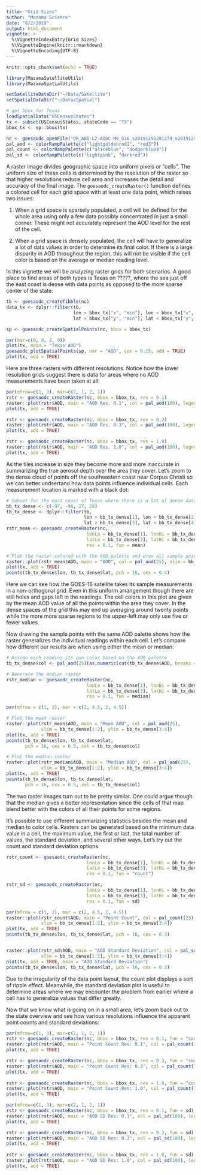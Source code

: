 ```yaml
---
title: "Grid Sizes"
author: "Mazama Science"
date: "8/2/2019"
output: html_document
vignette: >
  %\VignetteIndexEntry{Grid Sizes}
  %\VignetteEngine{knitr::rmarkdown}
  %\VignetteEncoding{UTF-8}
---
```


```r
knitr::opts_chunk$set(echo = TRUE)

library(MazamaSatelliteUtils)
library(MazamaSpatialUtils)

setSatelliteDataDir("~/Data/Satellite")
setSpatialDataDir("~/Data/Spatial")

# get bbox for Texas
loadSpatialData("USCensusStates")
tx <- subset(USCensusStates, stateCode == "TX")
bbox_tx <- sp::bbox(tx)

nc <- goesaodc_openFile("OR_ABI-L2-AODC-M6_G16_s20191291201274_e20191291204047_c20191291210009.nc")
pal_aod <- colorRampPalette(c("lightgoldenrod1", "red3"))
pal_count <- colorRampPalette(c("aliceblue", "dodgerblue4"))
pal_sd <- colorRampPalette(c("lightpink", "darkred"))
```

A raster image divides geographic space into uniform pixels or "cells".
The uniform size of these cells is determined by the resolution of the raster so that
higher resolutions reduce cell area and increases the detail and accuracy of
the final image. The `goesaodc_createRaster()` function defines a colored 
cell for each grid space with at least one data point, which raises two issues:

1. When a grid space is sparsely populated, a cell will be defined for the whole
area using only a few data possibly concentrated in just a small corner. These
might not accurately represent the AOD level for the rest of the cell.

2. When a grid space is densely populated, the cell will have to generalize a 
lot of data values in order to determine its final color. If there is a 
large disparity in AOD throughout the region, this will not be visible if the
cell color is based on the average or median reading level.

In this vignette we will be analyzing raster grids for both
scenarios. A good place to find areas of both types is Texas on ?????, where the 
sea just off the east coast is dense with data points as opposed to the more 
sparse center of the state:

```r
tb <- goesaodc_createTibble(nc)
data_tx <- dplyr::filter(tb, 
                         lon > bbox_tx["x", "min"], lon < bbox_tx["x", "max"], 
                         lat > bbox_tx["y", "min"], lat < bbox_tx["y", "max"])

sp <- goesaodc_createSpatialPoints(nc, bbox = bbox_tx)

par(mar=c(0, 0, 2, 0))
plot(tx, main = "Texas AOD")
goesaodc_plotSpatialPoints(sp, var = "AOD", cex = 0.15, add = TRUE)
plot(tx, add = TRUE)
```

Here are three rasters with different resolutions. Notice how the lower 
resolution grids suggest there is data for areas where no AOD measurements have
been taken at all:

```r
par(mfrow=c(1, 3), mar=c(2, 1, 2, 1))
rstr <- goesaodc_createRaster(nc, bbox = bbox_tx, res = 0.1)
raster::plot(rstr$AOD, main = "AOD Res. 0.1", col = pal_aod(100), legend = FALSE)
plot(tx, add = TRUE)

rstr <- goesaodc_createRaster(nc, bbox = bbox_tx, res = 0.3)
raster::plot(rstr$AOD, main = "AOD Res. 0.3", col = pal_aod(100), legend = FALSE)
plot(tx, add = TRUE)

rstr <- goesaodc_createRaster(nc, bbox = bbox_tx, res = 1.0)
raster::plot(rstr$AOD, main = "AOD Res. 1.0", col = pal_aod(100), legend = FALSE)
plot(tx, add = TRUE)
```

As the tiles increase in size they become more and more inaccurate in 
summarizing the true aerosol depth over the area they cover. Let's zoom to the 
dense cloud of points off the southeastern coast near Corpus Christi so we can
better undsertand how data points influence individual cells. Each measurement location
is marked with a black dot: 

```r
# Subset for the east coast of Texas where there is a lot of dense data
bb_tx_dense <- c(-97, -96, 27, 28)
tb_tx_dense <- dplyr::filter(tb, 
                             lon > bb_tx_dense[1], lon < bb_tx_dense[2], 
                             lat > bb_tx_dense[3], lat < bb_tx_dense[4])
rstr_mean <- goesaodc_createRaster(nc, 
                              lonLo = bb_tx_dense[1], lonHi = bb_tx_dense[2], 
                              latLo = bb_tx_dense[3], latHi = bb_tx_dense[4], 
                              res = 0.1, fun = mean)

# Plot the raster colored with the AOD palette and draw all sample point locations
raster::plot(rstr_mean$AOD, main = "AOD", col = pal_aod(25), xlim = bb_tx_dense[1:2], ylim = bb_tx_dense[3:4])
plot(tx, add = TRUE)
points(tb_tx_dense$lon, tb_tx_dense$lat, pch = 16, cex = 0.4)
```

Here we can see how the GOES-16 satellite takes its sample measurements in a
non-orthogonal grid. Even in this uniform arrangement though there are still 
holes and gaps left in the readings. The cell colors in this plot are given by 
the mean AOD value of all the points within the area they cover. In the dense 
spaces of the grid this may end up averaging around twenty points while the more
more sparse regions to the upper-left may only use five or fewer values.

Now drawing the sample points with the same AOD palette shows how the raster
generalizes the individual readings within each cell. Let's compare how 
different our results are when using either the mean or median: 

```r
# Assign each reading its own color based on the AOD palette
tb_tx_dense$col <- pal_aod(25)[as.numeric(cut(tb_tx_dense$AOD, breaks = 25))]

# Generate the median raster
rstr_median <- goesaodc_createRaster(nc, 
                              lonLo = bb_tx_dense[1], lonHi = bb_tx_dense[2], 
                              latLo = bb_tx_dense[3], latHi = bb_tx_dense[4], 
                              res = 0.1, fun = median)

par(mfrow = c(1, 2), mar = c(2, 4.5, 2, 4.5))

# Plot the mean raster
raster::plot(rstr_mean$AOD, main = "Mean AOD", col = pal_aod(25), 
             xlim = bb_tx_dense[1:2], ylim = bb_tx_dense[3:4])
plot(tx, add = TRUE)
points(tb_tx_dense$lon, tb_tx_dense$lat, 
       pch = 16, cex = 0.5, col = tb_tx_dense$col)

# Plot the median raster
raster::plot(rstr_median$AOD, main = "Median AOD", col = pal_aod(25), 
             xlim = bb_tx_dense[1:2], ylim = bb_tx_dense[3:4])
plot(tx, add = TRUE)
points(tb_tx_dense$lon, tb_tx_dense$lat, 
       pch = 16, cex = 0.5, col = tb_tx_dense$col)
```

The two raster images turn out to be pretty similar. One could argue though that
the median gives a better representation since the cells of that map blend better
with the colors of all their points for some regions.

It's possible to use different summarizing statistics besides the mean and 
median to color cells. Rasters can be generated based on the minimum data value in a 
cell, the maximum value, the first or last, the total number of values, the 
standard deviation, and several other ways. Let's try out the count and standard 
deviation options:

```r
rstr_count <- goesaodc_createRaster(nc, 
                              lonLo = bb_tx_dense[1], lonHi = bb_tx_dense[2], 
                              latLo = bb_tx_dense[3], latHi = bb_tx_dense[4], 
                              res = 0.1, fun = "count")

rstr_sd <- goesaodc_createRaster(nc, 
                              lonLo = bb_tx_dense[1], lonHi = bb_tx_dense[2], 
                              latLo = bb_tx_dense[3], latHi = bb_tx_dense[4], 
                              res = 0.1, fun = sd)

par(mfrow = c(1, 2), mar = c(2, 4.5, 2, 4.5))
raster::plot(rstr_count$AOD, main = "Point Count", col = pal_count(25), 
             xlim = bb_tx_dense[1:2], ylim = bb_tx_dense[3:4])
plot(tx, add = TRUE)
points(tb_tx_dense$lon, tb_tx_dense$lat, pch = 16, cex = 0.3)


raster::plot(rstr_sd$AOD, main = "AOD Standard Deviation", col = pal_sd(25), 
             xlim = bb_tx_dense[1:2], ylim = bb_tx_dense[3:4])
plot(tx, add = TRUE, main = "AOD Standard Deviation")
points(tb_tx_dense$lon, tb_tx_dense$lat, pch = 16, cex = 0.3)
```

Due to the irregularity of the data point layout, the count plot displays a
sort of ripple effect. Meanwhile, the standard deviation plot is useful to determine
areas where we may encounter the problem from earlier where a cell has to generalize 
values that differ greatly.

Now that we know what is going on in a small area, let's zoom back out to the 
state overview and see how various resolutions influence the apparent point
counts and standard deviations:

```r
par(mfrow=c(1, 3), mar=c(2, 1, 2, 1))
rstr <- goesaodc_createRaster(nc, bbox = bbox_tx, res = 0.1, fun = "count")
raster::plot(rstr$AOD, main = "Point Count Res: 0.1", col = pal_count(100), legend = FALSE)
plot(tx, add = TRUE)

rstr <- goesaodc_createRaster(nc, bbox = bbox_tx, res = 0.3, fun = "count")
raster::plot(rstr$AOD, main = "Point Count Res: 0.3", col = pal_count(100), legend = FALSE)
plot(tx, add = TRUE)
  
rstr <- goesaodc_createRaster(nc, bbox = bbox_tx, res = 1.0, fun = "count")
raster::plot(rstr$AOD, main = "Point Count Res: 1.0", col = pal_count(100), legend = FALSE)
plot(tx, add = TRUE)
```

```r
par(mfrow=c(1, 3), mar=c(2, 1, 2, 1))
rstr <- goesaodc_createRaster(nc, bbox = bbox_tx, res = 0.1, fun = sd)
raster::plot(rstr$AOD, main = "AOD SD Res: 0.1", col = pal_sd(100), legend = FALSE)
plot(tx, add = TRUE)

rstr <- goesaodc_createRaster(nc, bbox = bbox_tx, res = 0.3, fun = sd)
raster::plot(rstr$AOD, main = "AOD SD Res: 0.3", col = pal_sd(100), legend = FALSE)
plot(tx, add = TRUE)
  
rstr <- goesaodc_createRaster(nc, bbox = bbox_tx, res = 1.0, fun = sd)
raster::plot(rstr$AOD, main = "AOD SD Res: 1.0", col = pal_sd(100), legend = FALSE)
plot(tx, add = TRUE)
```